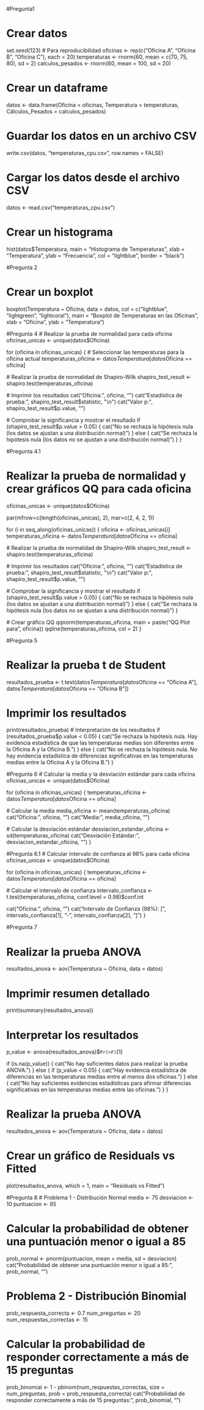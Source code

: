 #Pregunta1

# Crear datos
set.seed(123)  # Para reproducibilidad
oficinas <- rep(c("Oficina A", "Oficina B", "Oficina C"), each = 20)
temperaturas <- rnorm(60, mean = c(70, 75, 80), sd = 2)
calculos_pesados <- rnorm(60, mean = 100, sd = 20)

# Crear un dataframe
datos <- data.frame(Oficina = oficinas, Temperatura = temperaturas, Cálculos_Pesados = calculos_pesados)

# Guardar los datos en un archivo CSV
write.csv(datos, "temperaturas_cpu.csv", row.names = FALSE)

# Cargar los datos desde el archivo CSV
datos <- read.csv("temperaturas_cpu.csv")

# Crear un histograma
hist(datos$Temperatura, main = "Histograma de Temperaturas",
     xlab = "Temperatura", ylab = "Frecuencia",
     col = "lightblue", border = "black")

#Pregunta 2

# Crear un boxplot
boxplot(Temperatura ~ Oficina, data = datos,
        col = c("lightblue", "lightgreen", "lightcoral"),
        main = "Boxplot de Temperaturas en las Oficinas",
        xlab = "Oficina",
        ylab = "Temperatura")



                                                                                                                              


#Pregunta 4
# Realizar la prueba de normalidad para cada oficina
oficinas_unicas <- unique(datos$Oficina)

for (oficina in oficinas_unicas) {
  # Seleccionar las temperaturas para la oficina actual
  temperaturas_oficina <- datos$Temperatura[datos$Oficina == oficina]
  
  # Realizar la prueba de normalidad de Shapiro-Wilk
  shapiro_test_result <- shapiro.test(temperaturas_oficina)
  
  # Imprimir los resultados
  cat("Oficina:", oficina, "\n")
  cat("Estadística de prueba:", shapiro_test_result$statistic, "\n")
  cat("Valor p:", shapiro_test_result$p.value, "\n")
  
  # Comprobar la significancia y mostrar el resultado
  if (shapiro_test_result$p.value > 0.05) {
    cat("No se rechaza la hipótesis nula (los datos se ajustan a una distribución normal)\n\n")
  } else {
    cat("Se rechaza la hipótesis nula (los datos no se ajustan a una distribución normal)\n\n")
  }
}


#Pregunta 4.1

# Realizar la prueba de normalidad y crear gráficos QQ para cada oficina
oficinas_unicas <- unique(datos$Oficina)

par(mfrow=c(length(oficinas_unicas), 2), mar=c(2, 4, 2, 1))

for (i in seq_along(oficinas_unicas)) {
  oficina <- oficinas_unicas[i]
  temperaturas_oficina <- datos$Temperatura[datos$Oficina == oficina]
  
  # Realizar la prueba de normalidad de Shapiro-Wilk
  shapiro_test_result <- shapiro.test(temperaturas_oficina)
  
  # Imprimir los resultados
  cat("Oficina:", oficina, "\n")
  cat("Estadística de prueba:", shapiro_test_result$statistic, "\n")
  cat("Valor p:", shapiro_test_result$p.value, "\n")
  
  # Comprobar la significancia y mostrar el resultado
  if (shapiro_test_result$p.value > 0.05) {
    cat("No se rechaza la hipótesis nula (los datos se ajustan a una distribución normal)\n\n")
  } else {
    cat("Se rechaza la hipótesis nula (los datos no se ajustan a una distribución normal)\n\n")
  }
  
  # Crear gráfico QQ
  qqnorm(temperaturas_oficina, main = paste("QQ Plot para", oficina))
  qqline(temperaturas_oficina, col = 2)
}

#Pregunta 5

# Realizar la prueba t de Student
resultados_prueba <- t.test(datos$Temperatura[datos$Oficina == "Oficina A"], 
                            datos$Temperatura[datos$Oficina == "Oficina B"])

# Imprimir los resultados
print(resultados_prueba)
# Interpretación de los resultados
if (resultados_prueba$p.value < 0.05) {
  cat("Se rechaza la hipótesis nula. Hay evidencia estadística de que las temperaturas medias son diferentes entre la Oficina A y la Oficina B.\n")
} else {
  cat("No se rechaza la hipótesis nula. No hay evidencia estadística de diferencias significativas en las temperaturas medias entre la Oficina A y la Oficina B.\n")
}


#Pregunta 6
# Calcular la media y la desviación estándar para cada oficina
oficinas_unicas <- unique(datos$Oficina)

for (oficina in oficinas_unicas) {
  temperaturas_oficina <- datos$Temperatura[datos$Oficina == oficina]
  
  # Calcular la media
  media_oficina <- mean(temperaturas_oficina)
  cat("Oficina:", oficina, "\n")
  cat("Media:", media_oficina, "\n")
  
  # Calcular la desviación estándar
  desviacion_estandar_oficina <- sd(temperaturas_oficina)
  cat("Desviación Estándar:", desviacion_estandar_oficina, "\n\n")
}

#Pregunta 6.1
# Calcular intervalo de confianza al 98% para cada oficina
oficinas_unicas <- unique(datos$Oficina)

for (oficina in oficinas_unicas) {
  temperaturas_oficina <- datos$Temperatura[datos$Oficina == oficina]
  
  # Calcular el intervalo de confianza
  intervalo_confianza <- t.test(temperaturas_oficina, conf.level = 0.98)$conf.int
  
  cat("Oficina:", oficina, "\n")
  cat("Intervalo de Confianza (98%): [", intervalo_confianza[1], "-", intervalo_confianza[2], "]\n\n")
}



#Pregunta 7

# Realizar la prueba ANOVA
resultados_anova <- aov(Temperatura ~ Oficina, data = datos)

# Imprimir resumen detallado
print(summary(resultados_anova))

# Interpretar los resultados
p_value <- anova(resultados_anova)$`Pr(>F)`[1]

if (is.na(p_value)) {
  cat("No hay suficientes datos para realizar la prueba ANOVA.\n")
} else {
  if (p_value < 0.05) {
    cat("Hay evidencia estadística de diferencias en las temperaturas medias entre al menos dos oficinas.\n")
  } else {
    cat("No hay suficientes evidencias estadísticas para afirmar diferencias significativas en las temperaturas medias entre las oficinas.\n")
  }
}

# Realizar la prueba ANOVA
resultados_anova <- aov(Temperatura ~ Oficina, data = datos)

# Crear un gráfico de Residuals vs Fitted
plot(resultados_anova, which = 1, main = "Residuals vs Fitted")

#Pregunta 8
# Problema 1 - Distribución Normal
media <- 75
desviacion <- 10
puntuacion <- 85

# Calcular la probabilidad de obtener una puntuación menor o igual a 85
prob_normal <- pnorm(puntuacion, mean = media, sd = desviacion)
cat("Probabilidad de obtener una puntuación menor o igual a 85:", prob_normal, "\n")

# Problema 2 - Distribución Binomial
prob_respuesta_correcta <- 0.7
num_preguntas <- 20
num_respuestas_correctas <- 15

# Calcular la probabilidad de responder correctamente a más de 15 preguntas
prob_binomial <- 1 - pbinom(num_respuestas_correctas, size = num_preguntas, prob = prob_respuesta_correcta)
cat("Probabilidad de responder correctamente a más de 15 preguntas:", prob_binomial, "\n")

